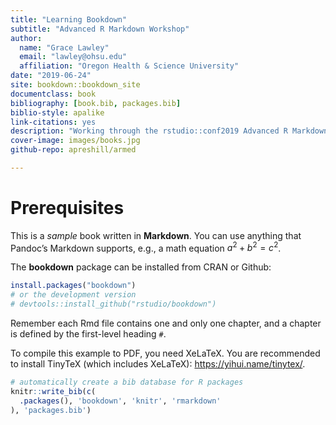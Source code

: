 ```yaml
--- 
title: "Learning Bookdown"
subtitle: "Advanced R Markdown Workshop"
author: 
  name: "Grace Lawley"
  email: "lawley@ohsu.edu"
  affiliation: "Oregon Health & Science University"
date: "2019-06-24"
site: bookdown::bookdown_site
documentclass: book
bibliography: [book.bib, packages.bib]
biblio-style: apalike
link-citations: yes
description: "Working through the rstudio::conf2019 Advanced R Markdown workshop slides on Bookdown."
cover-image: images/books.jpg
github-repo: apreshill/armed

---
```


# Prerequisites {-}

This is a _sample_ book written in **Markdown**. You can use anything that Pandoc's Markdown supports, e.g., a math equation $a^2 + b^2 = c^2$.

The **bookdown** package can be installed from CRAN or Github:

```r
install.packages("bookdown")
# or the development version
# devtools::install_github("rstudio/bookdown")
```

Remember each Rmd file contains one and only one chapter, and a chapter is defined by the first-level heading `#`.

To compile this example to PDF, you need XeLaTeX. You are recommended to install TinyTeX (which includes XeLaTeX): <https://yihui.name/tinytex/>.

```r
# automatically create a bib database for R packages
knitr::write_bib(c(
  .packages(), 'bookdown', 'knitr', 'rmarkdown'
), 'packages.bib')
```
